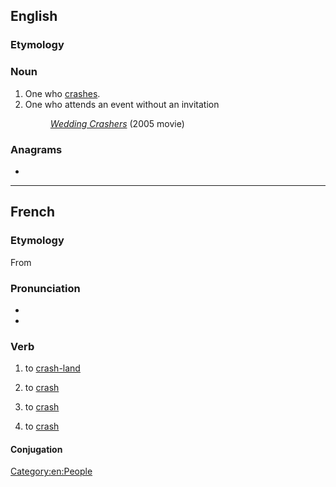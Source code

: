 ==English==

===Etymology===
{{suffix|crash|er|lang=en}}

===Noun===
{{en-noun}}

# One who [[crash]]es.
# One who attends an event without an invitation
#: ''[[w:Wedding Crashers|Wedding Crashers]]'' (2005 movie)

===Anagrams===
* {{anagrams|en|archers|charres}}

[[Category:en:People]]

----

==French==

===Etymology===
From {{etyl|en|fr}} {{m|en|crash}}

===Pronunciation===
* {{fr-IPA}}
* {{homophones|lang=fr|cracher}}

===Verb===
{{fr-verb}}

# {{lb|fr|of an aircraft}} to [[crash-land]]
# {{lb|fr|of a vehicle}} to [[crash]]
# {{lb|fr|economics}} to [[crash]]
# {{lb|fr|computing}} to [[crash]]

====Conjugation====
{{fr-conj-auto}}